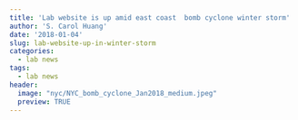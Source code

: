 ```yaml
---
title: 'Lab website is up amid east coast  bomb cyclone winter storm'
author: 'S. Carol Huang'
date: '2018-01-04'
slug: lab-website-up-in-winter-storm
categories:
  - lab news
tags:
  - lab news
header:
  image: "nyc/NYC_bomb_cyclone_Jan2018_medium.jpeg"
  preview: TRUE
---
```


